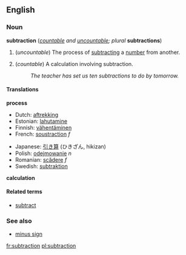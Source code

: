 ==English==
===Noun===
'''subtraction''' (''[[countable]] and [[uncountable]]; plural'' '''subtractions''')

#{{arithmetic}} (''uncountable'') The process of [[subtract]]ing a [[number]] from another.
#{{arithmetic}} (''countable'') A calculation involving subtraction.
#:''The teacher has set us ten subtractions to do by tomorrow.''

====Translations====

'''process'''
{{top}}
*Dutch: [[aftrekking]]
*Estonian: [[lahutamine]]
*Finnish: [[vähentäminen]]
*French: [[soustraction]] ''f''
{{mid}}
*Japanese: [[引き算]] (ひきざん, hikizan)
*Polish: [[odejmowanie]] ''n''
*Romanian: [[scădere]] ''f''
*Swedish: [[subtraktion]]
{{bottom}}

'''calculation'''
{{top}}
{{mid}}
{{bottom}}

====Related terms====
*[[subtract]]

===See also===
*[[minus sign]]

[[fr:subtraction]]
[[pl:subtraction]]